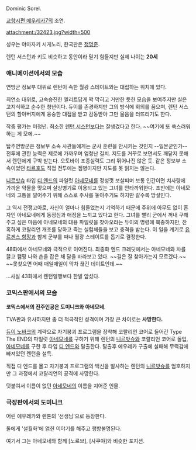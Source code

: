 Dominic Sorel.

[[교향시편 에우레카7]]의 조연.

attachment:/32423.jpg?width=500

성우는 야마자키 시게노리, 한국판은 [[정명준]].

렌턴 서스턴과 키도 비슷하고 동안이라 믿기 힘들지만 실제 나이는 '''20세'''

=== 애니메이션에서의 모습 ===
연방군 정보부 대위로 렌턴이 속한 월광 스테이트와는 대립하는 위치에 있다. 

최연소 대위로, 고속승진한 엘리트답게 꽉 막히고 거만한 듯한 모습을 보여주지만 실은 고지식하고 순수한 청년이다. 듀이를 존경하지만 그의 방식에 회의를 품으며, 렌턴 서스턴의 할아버지에게 융숭한 대접을 받고 감동받아 그만 울음을 터뜨리기도 한다. 

작중 평가는 미청년. 최소한 [[렌턴 서스턴]]보다는 잘생겼다고 한다. ~~여기에 또 쑥스러워 하는 게 모에.~~

탑주연방군은 정보부 소속 사관들에게는 군사 훈련을 안시키는 것인지 --일본군인가-- 전투에 관한 능력은 제로에 가까우며 엄청난 길치. 지도를 거꾸로 보면서도 깨닫지 못해서 렌턴에게 구박 받는다. 오토바이 조종실력도 그리 뛰어나진 않은 듯. 같은 정보부 소속이었던 [[타르호]]도 직접 전투에는 젬병이지만 지도를 못 읽지는 않는다.

[[니르밧슈]] 타입 [[디 엔드]]의 파일럿 [[아네모네]]를 정성껏 보살피며 보통 인간이면 치사량에 가까운 약물을 맞으며 살상병기로 이용되고 있는 그녀를 안타까워한다. 초반에는 아네모네의 고통을 덜어주기 위해 스스로 주사를 놓아주기도 하지만 갈수록 망설인다. 

그 역시 전쟁고아로, 자신이 얼마나 힘들었는지 기억하기 때문에 주위에 아무도 없이 혼자인 아네모네에게 동정심과 애정을 느끼고 있다고 한다. 그녀를 빨리 군에서 꺼내 구해주고 싶은 마음에 아네모네의 대용 파일럿을 찾아오라는 듀이의 명령에 복종하지만, 잔혹하게 코랄리언 개조를 당하고 죽는 실험체들을 보고 충격을 받는다. 이 일을 계기로 [[유르겐스 함장]]과 함게 군부를 떠나 월광 스테이트를 돕기로 결정한다. 

48화에서 아네모네와 극적으로 이어진다. 최종화 엔드 크레딧에서는 아네모네와 차를 끌고 캠핑 나와 손을 잡은 채 달을 바라보고 있다. ~~길은 잘 찾아가는지 모르겠다.~~ ~~못찾으면 어때 매일매일이 막차 끊긴 데이트인데.~~

...사실 43화에서 렌턴일행보다 한발 앞섰다.

=== 코믹스판에서의 모습 ===

'''코믹스에서의 진주인공은 도미니크와 아네모네'''.

TVA판과 유사하지만 좀 더 적극적인 성격이며 가장 큰 차이로는 '''사망한다.'''

[[듀이 노바크]]의 계략으로 자기붕괴 프로그램을 장착해 코랄리언 코어로 들어간 Type The END의 파일럿 [[아네모네]]를 구하기 위해 렌턴의 [[니르밧슈]]와 코랄리언 코어로 돌입, [[아네모네]]를 구한 후 타입 [[디 엔드]]와 탈출한다. 탈출후 에우레카 구출에 실패해 무력감에 빠져있던 렌턴을 설득. 

직접 디 엔드를 몰고 자기붕괴 프로그램의 백신을 발사하는 렌턴의 [[니르밧슈]]를 엄호하지만 그 과정에서 코랄리언의 공격에 사망한다.

덧붙여서 이름이 없던 [[아네모네]]의 이름을 지어준 인물.

=== 극장판에서의 도미니크 ===

어린 에우레카와 렌톤의 '선생님'으로 등장한다.

둘에게 '설월화'에 얽힌 이야기를 해주고 행방불명된다.

여기서 그는 아네모네와 함께 [노르브], [사쿠야]와 비슷한 포지션.
